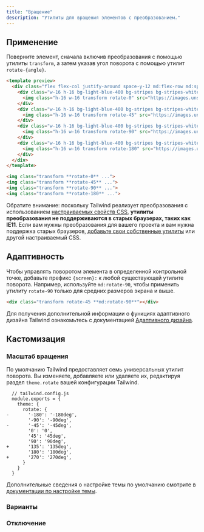 ```yaml
---
title: "Вращение"
description: "Утилиты для вращения элементов с преобразованием."
---
```




## Применение

Поверните элемент, сначала включив преобразования с помощью утилиты `transform`, а затем указав угол поворота с помощью утилит `rotate-{angle}`.

```html lightBlue
<template preview>
  <div class="flex flex-col justify-around space-y-12 md:flex-row md:space-y-0 md:space-x-12">
    <div class="w-16 h-16 bg-light-blue-400 bg-stripes bg-stripes-white">
      <img class="h-16 w-16 transform rotate-0" src="https://images.unsplash.com/photo-1472099645785-5658abf4ff4e?ixlib=rb-1.2.1&ixid=eyJhcHBfaWQiOjEyMDd9&auto=format&fit=facearea&facepad=2&w=256&h=256&q=80">
    </div>
    <div class="w-16 h-16 bg-light-blue-400 bg-stripes bg-stripes-white">
      <img class="h-16 w-16 transform rotate-45" src="https://images.unsplash.com/photo-1472099645785-5658abf4ff4e?ixlib=rb-1.2.1&ixid=eyJhcHBfaWQiOjEyMDd9&auto=format&fit=facearea&facepad=2&w=256&h=256&q=80">
    </div>
    <div class="w-16 h-16 bg-light-blue-400 bg-stripes bg-stripes-white">
      <img class="h-16 w-16 transform rotate-90" src="https://images.unsplash.com/photo-1472099645785-5658abf4ff4e?ixlib=rb-1.2.1&ixid=eyJhcHBfaWQiOjEyMDd9&auto=format&fit=facearea&facepad=2&w=256&h=256&q=80">
    </div>
    <div class="w-16 h-16 bg-light-blue-400 bg-stripes bg-stripes-white">
      <img class="h-16 w-16 transform rotate-180" src="https://images.unsplash.com/photo-1472099645785-5658abf4ff4e?ixlib=rb-1.2.1&ixid=eyJhcHBfaWQiOjEyMDd9&auto=format&fit=facearea&facepad=2&w=256&h=256&q=80">
    </div>
  </div>
</template>

<img class="transform **rotate-0** ...">
<img class="transform **rotate-45** ...">
<img class="transform **rotate-90** ...">
<img class="transform **rotate-180** ...">
```

Обратите внимание: поскольку Tailwind реализует преобразования с использованием [настраиваемых свойств CSS](https://developer.mozilla.org/en-US/docs/Web/CSS/Using_CSS_custom_properties), **утилиты преобразования не поддерживаются в старых браузерах, таких как IE11**. Если вам нужны преобразования для вашего проекта и вам нужна поддержка старых браузеров, [добавьте свои собственные утилиты](/docs/adding-new-utilities) или другой настраиваемый CSS.

## Адаптивность

Чтобы управлять поворотом элемента в определенной контрольной точке, добавьте префикс `{screen}:` к любой существующей утилите поворота. Например, используйте `md:rotate-90`, чтобы применить утилиту `rotate-90` только для средних размеров экрана и выше.

```html
<div class="transform rotate-45 **md:rotate-90**"></div>
```

Для получения дополнительной информации о функциях адаптивного дизайна Tailwind ознакомьтесь с документацией [Адаптивного дизайна](/docs/responsive-design).

## Кастомизация

### Масштаб вращения

По умолчанию Tailwind предоставляет семь универсальных утилит поворота. Вы изменяете, добавляете или удаляете их, редактируя раздел `theme.rotate` вашей конфигурации Tailwind.

```diff-js
  // tailwind.config.js
  module.exports = {
    theme: {
      rotate: {
-       '-180': '-180deg',
        '-90': '-90deg',
-       '-45': '-45deg',
        '0': '0',
        '45': '45deg',
        '90': '90deg',
+       '135': '135deg',
        '180': '180deg',
+       '270': '270deg',
      }
    }
  }
```

Дополнительные сведения о настройке темы по умолчанию смотрите в [документации по настройке темы](/docs/theme#customizing-the-default-theme).

### Варианты

<Variants plugin="rotate" />

### Отключение

<Disabling plugin="rotate" />
